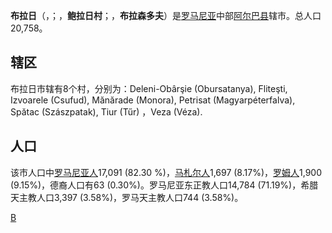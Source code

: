 {{Unreferenced|time=2019-01-30T22:03:56+00:00}}
{{Infobox settlement <!--more fields are available for this Infobox--See Template:Infobox Settlement-->
|image_skyline = Institutul Recunostintei - Blaj.jpg
|image_caption = Inocenţiu Micu-Clain National College
|coordinates_display = inline,title
|coordinates_region = RO
|subdivision_type = 国家
|subdivision_name       = {{ROU}}
|timezone=[[Eastern_European_Time|EET]]
|utc_offset=+2
|timezone_DST=[[Eastern_European_Summer_Time|EEST]]
|utc_offset_DST=+3
|map_caption = Location of Blaj|
|nickname = Little Rome{{Citation needed|date=September 2011}}
|official_name=Blaj
|pushpin_map=Romania
|image_shield=ROU AB Blaj CoA.png
|subdivision_type1=[[罗马尼亚行政区划|县]]
|subdivision_name1=阿尔巴县
|subdivision_type2=[[Subdivisions_of_Romania|Status]]
|subdivision_name2={{Autolink|Municipality}}
|settlement_type=Municipality
|leader_title=[[Mayor|Mayor]]
|leader_name=Gheorghe Valentin Rotar
|leader_party=[[Democratic_Liberal_Party_(Romania)|Democratic Liberal Party]]
|area_total_km2=
|population_as_of=2002
|population_total=20758
|latd=46|latm=10|lats=31|latNS=N|longd=23|longm=54|longs=52|longEW=E|
|website=http://www.primariablaj.ro/|{{dead link|date=2017年12月 |bot=InternetArchiveBot |fix-attempted=yes }}
}}
'''布拉日'''（{{lang-ro|Blaj}}，{{IPA-ro|blaʒ}}；{{lang-hu|Balázsfalva}}，'''鲍拉日村'''；{{lang-de|Blasendorf}}，'''布拉森多夫'''）是[[罗马尼亚|罗马尼亚]]中部[[阿尔巴县|阿尔巴县]]辖市。总人口20,758。

== 辖区 ==
布拉日市辖有8个村，分别为：Deleni-Obârşie (Obursatanya), Fliteşti, Izvoarele (Csufud), Mănărade (Monora), Petrisat (Magyarpéterfalva), Spătac (Szászpatak), Tiur (Tűr) ，Veza (Véza).

== 人口 ==
该市人口中[[罗马尼亚人|罗马尼亚人]]17,091 (82.30 %)，[[马札尔人|马札尔人]]1,697 (8.17%)，[[罗姆人|罗姆人]]1,900 (9.15%)，德裔人口有63 (0.30%)。罗马尼亚东正教人口14,784 (71.19%)，希腊天主教人口3,397 (3.58%)，罗马天主教人口744 (3.58%)。

{{Authority control}}

{{Alba County}}

[[Category:罗马尼亚城市|B]]